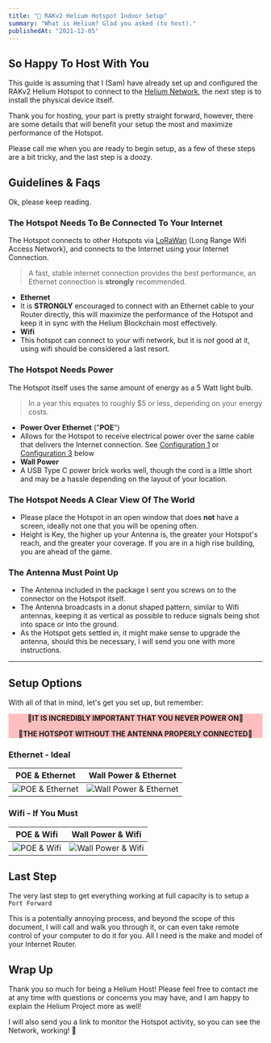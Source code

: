 ```yaml
---
title: "🎈 RAKv2 Helium Hotspot Indoor Setup"
summary: "What is Helium? Glad you asked (to host)."
publishedAt: "2021-12-05"
---
```


## So Happy To Host With You

This guide is assuming that I (Sam) have already set up and configured the RAKv2 Helium Hotspot to
connect to the [Helium Network][helium-network], the next step is to install the physical device
itself.

Thank you for hosting, your part is pretty straight forward, however, there are some details that
will benefit your setup the most and maximize performance of the Hotspot.

Please call me when you are ready to begin setup, as a few of these steps are a bit tricky, and the
last step is a doozy.

## Guidelines & Faqs

Ok, please keep reading.

### The Hotspot Needs To Be Connected To Your Internet

The Hotspot connects to other Hotspots via [LoRaWan][helium-lorawan] (Long Range Wifi Access
Network), and connects to the Internet using your Internet Connection.

> A fast, stable internet connection provides the best performance, an Ethernet connection is
> **strongly** recommended.

- **Ethernet**
- It is **STRONGLY** encouraged to connect with an Ethernet cable to your Router directly, this will
  maximize the performance of the Hotspot and keep it in sync with the Helium Blockchain most
  effectively.
- **Wifi**
- This hotspot can connect to your wifi network, but it is _not_ good at it, using wifi should be
  considered a last resort.

### The Hotspot Needs Power

The Hotspot itself uses the same amount of energy as a 5 Watt light bulb.

> In a year this equates to roughly $5 or less, depending on your energy costs.

- **Power Over Ethernet** ("**POE**")
- Allows for the Hotspot to receive electrical power over the same cable that delivers the Internet
  connection. See [Configuration 1](#configuration-1:-poe-&-ethernet) or
  [Configuration 3](#configuration-3:-poe-&-wifi) below
- **Wall Power**
- A USB Type C power brick works well, though the cord is a little short and may be a hassle
  depending on the layout of your location.

### The Hotspot Needs A Clear View Of The World

- Please place the Hotspot in an open window that does **not** have a screen, ideally not one that
  you will be opening often.
- Height is Key, the higher up your Antenna is, the greater your Hotspot's reach, and the greater
  your coverage. If you are in a high rise building, you are ahead of the game.

### The Antenna Must Point Up

- The Antenna included in the package I sent you screws on to the connector on the Hotspot itself.
- The Antenna broadcasts in a donut shaped pattern, similar to Wifi antennas, keeping it as vertical
  as possible to reduce signals being shot into space or into the ground.
- As the Hotspot gets settled in, it might make sense to upgrade the antenna, should this be
  necessary, I will send you one with more instructions.

---

## Setup Options

With all of that in mind, let's get you set up, but remember:

<div style="background-color:rgba(255, 0, 0, 0.25); text-align:center; vertical-align: middle;font-weight: bold;">
  <p>🚨IT IS INCREDIBLY IMPORTANT THAT YOU NEVER POWER ON🚨</p>
  <p>🚨THE HOTSPOT WITHOUT THE ANTENNA PROPERLY CONNECTED🚨</p>
</div>

### Ethernet - Ideal

|       POE & Ethernet        |       Wall Power & Ethernet        |
| :-------------------------: | :--------------------------------: |
| ![POE & Ethernet][option-1] | ![Wall Power & Ethernet][option-2] |

### Wifi - If You Must

|       POE & Wifi        |       Wall Power & Wifi        |
| :---------------------: | :----------------------------: |
| ![POE & Wifi][option-3] | ![Wall Power & Wifi][option-4] |

## Last Step

The very last step to get everything working at full capacity is to setup a `Port Forward`

This is a potentially annoying process, and beyond the scope of this document, I will call and walk
you through it, or can even take remote control of your computer to do it for you. All I need is the
make and model of your Internet Router.

## Wrap Up

Thank you so much for being a Helium Host! Please feel free to contact me at any time with questions
or concerns you may have, and I am happy to explain the Helium Project more as well!

I will also send you a link to monitor the Hotspot activity, so you can see the Network, working! 🎈

[helium-lorawan]: https://www.helium.com/lorawan
[helium-network]: https://www.helium.com
[option-1]: https://i.imgur.com/iHCT6Nl.jpg
[option-2]: https://i.imgur.com/7IGx29j.jpg
[option-3]: https://i.imgur.com/j91Nqkj.jpg
[option-4]: https://i.imgur.com/hHjHx4W.jpg
[what-is-helium-video]: https://www.youtube.com/watch?v=Vx9YyS7-d3g
